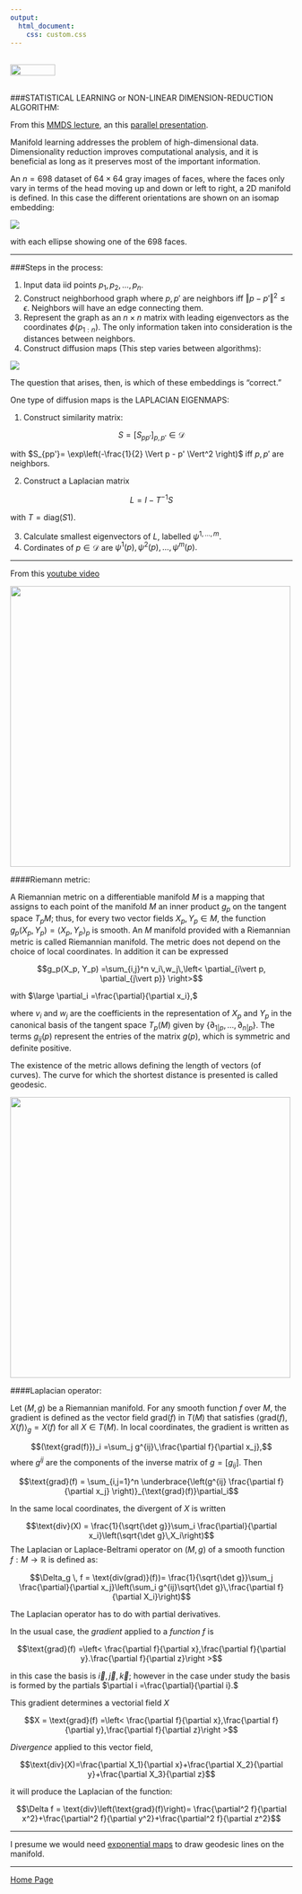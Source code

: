 ```yaml
---
output: 
  html_document:
    css: custom.css
---
```


<br>
<a href="http://rinterested.github.io/statistics/index.html">
<img HEIGHT="20" WIDTH="80" src="https://cloud.githubusercontent.com/assets/9312897/10556783/a27a26fa-745c-11e5-9b1a-2d5bd737387a.PNG"></a>
<br><br>

###STATISTICAL LEARNING or NON-LINEAR DIMENSION-REDUCTION ALGORITHM:
<br>

From this [MMDS lecture](https://youtu.be/ddhbjCLIjho), an this [parallel presentation](https://youtu.be/kTJoFLcdtn8).

Manifold learning addresses the problem of high-dimensional data. Dimensionality reduction improves computational analysis, and it is beneficial as long as it preserves most of the important information.

An $n = 698$ dataset of $64 \times 64$ gray images of faces, where the faces only vary in terms of the head moving up and down or left to right, a 2D manifold is defined. In this case the different orientations are shown on an isomap embedding:

<img src="https://user-images.githubusercontent.com/9312897/31346046-c76e23d0-ace5-11e7-95d1-4b9477c2022f.png">

with each ellipse showing one of the $698$ faces.

---


###Steps in the process:

1. Input data iid points $p_1,p_2,\dots,p_n.$
2. Construct neighborhood graph where $p,p'$ are neighbors iff $\Vert p - p' \Vert^2\leq \epsilon.$ Neighbors will have an edge connecting them.
3. Represent the graph as an $n \times n$ matrix with leading eigenvectors as the coordinates $\phi(p_{1:n}).$ The only information taken into consideration is the distances between neighbors.
4. Construct diffusion maps (This step varies between algorithms):

<img src="https://user-images.githubusercontent.com/9312897/31342297-4c0d874a-acda-11e7-8bf0-d1aca667953f.png">

The question that arises, then, is which of these embeddings is "correct."


One type of diffusion maps is the LAPLACIAN EIGENMAPS:

1. Construct similarity matrix:

$$S = \left [ S_{pp'}\right ]_{p,p'} \in \mathcal D$$

with $S_{pp'}= \exp\left(-\frac{1}{2} \Vert p - p' \Vert^2 \right)$ iff $p,p'$ are neighbors.

2. Construct a Laplacian matrix

$$L = I - T^{-1}S$$

with $T=\text{diag}(S1).$

3. Calculate smallest eigenvectors of $L,$ labelled $\psi^{1,\dots,m}.$
4. Cordinates of $p\in \mathcal D$ are $\psi^1(p),\psi^2(p),\dots,\psi^m(p).$





---


From this [youtube video](https://youtu.be/1jlYn7M5wSk)



<img src="https://user-images.githubusercontent.com/9312897/31319071-f5024968-ac2a-11e7-857d-ab926930aa95.png" width="500">


####Riemann metric:

A Riemannian metric on a differentiable manifold $M$ is a mapping that assigns to each point of the manifold $M$ an inner product $g_p$ on the tangent space $T_pM;$ thus, for every two vector fields $X_p, Y_p \in M$, the function $g_p(X_p, Y_p)=\left<X_p,Y_p\right>_p$ is smooth. An $M$ manifold provided with a Riemannian metric is called Riemannian manifold. The metric does not depend on the choice of local coordinates. In addition it can be expressed

$$g_p(X_p, Y_p) =\sum_{i,j}^n v_i\,w_j\,\left< \partial_{i\vert p, \partial_{j\vert p}}  \right>$$

with $\large \partial_i =\frac{\partial}{\partial x_i},$

where $v_i$ and $w_j$ are the coefficients in the representation of $X_p$ and $Y_p$ in the canonical basis of the tangent space $T_p(M)$ given by $\{\partial_{1\vert p},\dots,\partial_{n\vert p}\}.$ The terms $g_{ij}(p)$ represent the entries of the matrix $g(p),$ which is symmetric and definite positive.

The existence of the metric allows defining the length of vectors (of curves). The curve for which the shortest distance is presented is called geodesic.



<img src="https://user-images.githubusercontent.com/9312897/31319084-29241366-ac2b-11e7-86fe-803b1d28ee6c.png" width="500">

####Laplacian operator:

Let $(M,g)$ be a Riemannian manifold. For any smooth function $f$ over $M,$ the gradient is defined as the vector field $\text{grad}(f)$ in $T(M)$ that satisfies $\left<\text{grad}(f), X(f) \right>_g= X(f)$ for all $X\in T(M).$ In local coordinates, the gradient is written as 

$$(\text{grad(f)})_i =\sum_j g^{ij}\,\frac{\partial f}{\partial x_j},$$ where $g^{ij}$ are the components of the inverse matrix of $g=[g_{ij}].$ Then

$$\text{grad}(f) = \sum_{i,j=1}^n  \underbrace{\left(g^{ij} \frac{\partial f}{\partial x_j} \right)}_{\text{grad}(f)}\partial_i$$

In the same local coordinates, the divergent of $X$ is written

$$\text{div}(X) = \frac{1}{\sqrt{\det g}}\sum_i \frac{\partial}{\partial x_i}\left(\sqrt{\det g}\,X_i\right)$$
The Laplacian or Laplace-Beltrami operator on $(M,g)$ of a smooth function $f: M\to \mathbb R$ is defined as:

$$\Delta_g \, f = \text{div(grad)}(f))= \frac{1}{\sqrt{\det g}}\sum_j \frac{\partial}{\partial x_j}\left(\sum_i g^{ij}\sqrt{\det g}\,\frac{\partial f}{\partial X_i}\right)$$


The Laplacian operator has to do with partial derivatives.

In the usual case, the *gradient* applied to a *function* $f$ is

$$\text{grad}(f) =\left< \frac{\partial f}{\partial x},\frac{\partial f}{\partial y}.\frac{\partial f}{\partial z}\right >$$

in this case the basis is $\vec i, \vec j, \vec k;$ however in the case under study the basis is formed by the partials $\partial i =\frac{\partial}{\partial i}.$

This gradient determines a vectorial field $X$

$$X = \text{grad}(f) =\left< \frac{\partial f}{\partial x},\frac{\partial f}{\partial y},\frac{\partial f}{\partial z}\right >$$

*Divergence* applied to this vector field, 

$$\text{div}(X)=\frac{\partial X_1}{\partial x}+\frac{\partial X_2}{\partial y}+\frac{\partial X_3}{\partial z}$$

it will produce the Laplacian of the function:

$$\Delta f = \text{div}\left(\text{grad}(f)\right)= \frac{\partial^2 f}{\partial x^2}+\frac{\partial^2 f}{\partial y^2}+\frac{\partial^2 f}{\partial z^2}$$

---

I presume we would need [exponential maps](https://en.wikipedia.org/wiki/Exponential_map_(Riemannian_geometry)) to draw geodesic lines on the manifold.


---

<a href="http://rinterested.github.io/statistics/index.html">Home Page</a>
